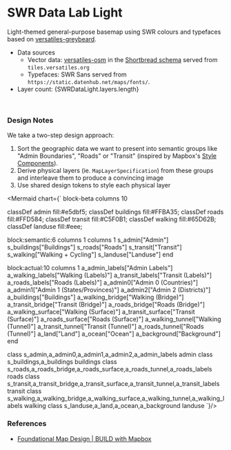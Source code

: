
<Meta of={MapStyleStories} />

# SWR Data Lab Light

Light-themed general-purpose basemap using SWR colours and typefaces based on
[versatiles-greybeard](https://github.com/versatiles-org/versatiles-style).

- Data sources
  - Vector data: [versatiles-osm](https://download.versatiles.org/) in the [Shortbread schema](https://shortbread-tiles.org/) served from `tiles.versatiles.org`
  - Typefaces: SWR Sans served from `https://static.datenhub.net/maps/fonts/`.
- Layer count: {SWRDataLight.layers.length}

<Story of={MapStyleStories.Default} />

<br />

### Design Notes

We take a two-step design approach:

1. Sort the geographic data we want to present into semantic groups like "Admin Boundaries", "Roads" or "Transit" (inspired by Mapbox's [Style Components](https://docs.mapbox.com/studio-manual/guides/components/)).
2. Derive physical layers (ie. `MapLayerSpecification`) from these groups and interleave them to produce a convincing image
3. Use shared design tokens to style each physical layer

<Mermaid chart={`
block-beta
columns 10

classDef admin fill:#e5dbf5;
classDef buildings fill:#FFBA35;
classDef roads fill:#FFD584;
classDef transit fill:#C5F0B1;
classDef walking fill:#65D62B;
classDef landuse fill:#eee;

block:semantic:6
columns 1
columns 1
s_admin["Admin"]
s_buildings["Buildings"]
s_roads["Roads"]
s_transit["Transit"]
s_walking["Walking + Cycling"]
s_landuse["Landuse"]
end

block:actual:10
columns 1
a_admin_labels["Admin Labels"]
a_walking_labels["Walking (Labels)"]
a_transit_labels["Transit (Labels)"]
a_roads_labels["Roads (Labels)"]
a_admin0["Admin 0 (Countries)"]
a_admin1["Admin 1 (States/Provinces)"]
a_admin2["Admin 2 (Districts)"]
a_buildings["Buildings"]
a_walking_bridge["Walking (Bridge)"]
a_transit_bridge["Transit (Bridge)"]
a_roads_bridge["Roads (Bridge)"]
a_walking_surface["Walking (Surface)"]
a_transit_surface["Transit (Surface)"]
a_roads_surface["Roads (Surface)"]
a_walking_tunnel["Walking (Tunnel)"]
a_transit_tunnel["Transit (Tunnel)"]
a_roads_tunnel["Roads (Tunnel)"]
a_land["Land"]
a_ocean["Ocean"]
a_background["Background"]
end

class s_admin,a_admin0,a_admin1,a_admin2,a_admin_labels admin
class s_buildings,a_buildings buildings
class s_roads,a_roads_bridge,a_roads_surface,a_roads_tunnel,a_roads_labels roads
class s_transit,a_transit_bridge,a_transit_surface,a_transit_tunnel,a_transit_labels transit
class s_walking,a_walking_bridge,a_walking_surface,a_walking_tunnel,a_walking_labels walking
class s_landuse,a_land,a_ocean,a_background landuse
`}/>

### References

- [Foundational Map Design | BUILD with Mapbox ](https://www.youtube.com/watch?v=QDfj9oGVZmE)
